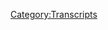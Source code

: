 {{Transcript
    | title         = [[726: September 15-16, 2022]]
    | caption       = [https://knowledgefight.libsyn.com/726-september-15-16-2022 Listen to this episode on Libsyn]
    | episodeNumber = [[726: September 15-16, 2022|726]]
    | length        = 01:18:58
}}

{{MessageBox
    | header     = Warning: Bot Generated Content
    | text       = This transcript was automatically generated by transcription software and likely contains many mistakes and misattributions. Please check the audio for definitive quotes, attribution, and context.
    | image      = N3yvass4myg91.webp
    | imagewidth = 50px
    | id         = warning
}}

{{TranscriptBlock
    | name      = Alex Jones
    | timestamp = 00:04
    | text      = Red Alert. Red alert. Red alert. Red. Alert. Red alert.
}}

{{TranscriptBlock
    | name      = Alex Jones
    | timestamp = 00:12
    | text      = Knowledge five. Damn and Jordan wedding. Knowledge five knowledgebase.com It's time to pray. They have great respect for knowledge like knowledge. I'm sick of them posing as if they're the good guys Hsiang me or the bad guy Chanology Dan and Jordan knowledge fight need money Andy and Sandy are stopping Andy and Pam handy in Kansas. Bray and the Kansas you're on the airplane huge fan. I love your world. Knowledge by knowledge fight.com
}}

{{TranscriptBlock
    | name      = Dan
    | timestamp = 00:59
    | text      = Hey, everybody, welcome back. No trade. I'm Dan. I'm trying to like sit around worship at the altar of saline and talk a little bit about Alex June. Oh, indeed.
}}

{{TranscriptBlock
    | name      = Jordan
    | timestamp = 01:07
    | text      = We are Dan Jordan,
}}

{{TranscriptBlock
    | name      = Dan
    | timestamp = 01:08
    | text      = Dan Jordanna question for you. So it's a great spot today. But my bright spot today, Jordan as I found a great show. They need something to be watching to while they play with the button. Sure. Buttons. Yeah. So I had survivor last time around. Sure. Which was great. Because I've made it all the way through. Yeah. And Hurrah.
}}

{{TranscriptBlock
    | name      = Jordan
    | timestamp = 01:28
    | text      = I very legally got you some New Zealand survivor, I believe. Yes. Yeah.
}}

{{TranscriptBlock
    | name      = Dan
    | timestamp = 01:32
    | text      = I have not tapped into that. Yeah, I actually forgot that. I had that. And I would also like to say
}}

{{TranscriptBlock
    | name      = Alex Jones
    | timestamp = 01:38
    | text      = thank you, Jordan goddamnit. Thanks for getting those.
}}

{{TranscriptBlock
    | name      = Dan
    | timestamp = 01:43
    | text      = So I was looking around on Paramount plus, and I saw that they had Unsolved Mysteries. Sure. So I've went back and I've watched a couple of those. I was texting you about how everything seems to happen at gas stations, all these crimes stations, stay away from gas station where they are back in the 90s Stay away from a fucking guy. Everybody needed gas. So it was like the town square, right? Yeah. So it's like okay, execution style murder. And then the next story is about we found a bag of mail. Yes. And I said, I'm out. Well never know where this mail is. This show is so totally inconsistent. I am not gonna watch any of this show.
}}

{{TranscriptBlock
    | name      = Jordan
    | timestamp = 02:20
    | text      = I was like, it was like a palate cleanser. You know, like, oh, this execution style murder. That's very, very terrifying. But this innocuous mail also, maybe there's ghosts. Oh, that's probably bad.
}}

{{TranscriptBlock
    | name      = Dan
    | timestamp = 02:30
    | text      = So I decided to skip away from that. And I found the show called contraption master. And it is great. It is a game show Who got that name through. It's a little clunky contraption Master? Yeah. Oh, boy. So it's, there's this guy who kind of looks like a friendly happy British Al Pacino. Okay, and he's hosting a show where two teams compete to create the first episode they have to like I think it's they have to get this tea kettle turned on from the tub. So it's all
}}

{{TranscriptBlock
    | name      = Jordan
    | timestamp = 03:08
    | text      = Rube Goldberg. Yeah. All Rube Goldberg machines. Okay. All right, room
}}

{{TranscriptBlock
    | name      = Dan
    | timestamp = 03:12
    | text      = Rube Goldberg machine. All right. They've three days one, one day in each room to make these elaborate contraption. I love it. Yeah. And the guy who judges it every episode he's like a world famous Contraption Maker.
}}

{{TranscriptBlock
    | name      = Jordan
    | timestamp = 03:30
    | text      = impeachable the great.
}}

{{TranscriptBlock
    | name      = Dan
    | timestamp = 03:32
    | text      = I think it's called a chain reaction machine is what they call it.
}}

{{TranscriptBlock
    | name      = Jordan
    | timestamp = 03:36
    | text      = You just can't call it a Rube Goldberg machine for the rest of your life but
}}

{{TranscriptBlock
    | name      = Dan
    | timestamp = 03:39
    | text      = what I respect about it is even he is like, I love these things because they're so cartoonish. You know at least there's a recognition of how ridiculous yeah but he they have a great respect for like explaining to the audience like physics little bit you know, there's there's the like, here's why this work right.
}}

{{TranscriptBlock
    | name      = Jordan
    | timestamp = 03:58
    | text      = Rare tropical force and all of those kind of fun thing. Yeah. So
}}

{{TranscriptBlock
    | name      = Dan
    | timestamp = 04:02
    | text      = there's a light educational aspect to it. But it's so fun. I really, really like it.
}}

{{TranscriptBlock
    | name      = Jordan
    | timestamp = 04:06
    | text      = I mean, here's here's what happened was the British Bake Off exploded and then Britain has slowly clawed through every possible thing that they could get a small group of people to do competitively. Yeah, like a they've gone through pottery. They've gone through gardening. They've gone through. I mean, it's it's absurd.
}}

{{TranscriptBlock
    | name      = Dan
    | timestamp = 04:28
    | text      = I don't watch most of them.
}}

{{TranscriptBlock
    | name      = Jordan
    | timestamp = 04:29
    | text      = I will. I don't
}}

{{TranscriptBlock
    | name      = Dan
    | timestamp = 04:31
    | text      = know how they do it. Yeah, contraption one's good. That's great. Recommended.
}}

{{TranscriptBlock
    | name      = Jordan
    | timestamp = 04:35
    | text      = I appreciate again, I don't know how they got that Dave through.
}}

{{TranscriptBlock
    | name      = Dan
    | timestamp = 04:38
    | text      = contraption Master is not what Yeah, I would have been another pasa. Yeah, at least one or two. So what's your advice?
}}

{{TranscriptBlock
    | name      = Jordan
    | timestamp = 04:45
    | text      = My bright spot is Muramasa just released a new album. Okay. It is fan tastic. And I think I think you will appreciate the name. Man. It's demon time.
}}

{{TranscriptBlock
    | name      = Dan
    | timestamp = 04:58
    | text      = It's demon time. It's demon time. Okay,
}}

{{TranscriptBlock
    | name      = Jordan
    | timestamp = 05:00
    | text      = it's not an even fee.
}}

{{TranscriptBlock
    | name      = Dan
    | timestamp = 05:03
    | text      = Is it by by time?
}}

{{TranscriptBlock
    | name      = Jordan
    | timestamp = 05:04
    | text      = I don't know. I think there's something as I want to tracks it's I think it might be honestly. Yeah, something like that. But yeah, it's fantastic. Really, really good.
}}

{{TranscriptBlock
    | name      = Dan
    | timestamp = 05:15
    | text      = Here's what's great about this. I have no idea who this is. Yeah, and if I were to guess what genre it is? Sure. Give me a hot or cold. Okay. I guess the genre Okay. Classical.
}}

{{TranscriptBlock
    | name      = Jordan
    | timestamp = 05:26
    | text      = No, but that's also that is possible,
}}

{{TranscriptBlock
    | name      = Dan
    | timestamp = 05:28
    | text      = but I'm saying hot or cold. Oh, cold cold. Yes. Why cold? quite cold. Hip Hop. Hot. Hot. hotter. Yes. Instrumental hip hop.
}}

{{TranscriptBlock
    | name      = Jordan
    | timestamp = 05:38
    | text      = Oh, boy. Here's the problem with that. Okay. Yes. And no, ah,
}}

{{TranscriptBlock
    | name      = Dan
    | timestamp = 05:46
    | text      = jazz. Hip Hop.
}}

{{TranscriptBlock
    | name      = Ron DeSantis
    | timestamp = 05:51
    | text      = Really? Yeah. Okay.
}}

{{TranscriptBlock
    | name      = Jordan
    | timestamp = 05:52
    | text      = Yeah, buddy James hop. I mean, he's a producer. So it's okay to electric. You know, it's whenever a producer does a hip hop album it's about how spectacular they can make all is
}}

{{TranscriptBlock
    | name      = Dan
    | timestamp = 06:02
    | text      = it is instrumental or is there there's
}}

{{TranscriptBlock
    | name      = Jordan
    | timestamp = 06:05
    | text      = there's he used to be all instrumental and now he's got vocalist coming out the wazoo. vocalist, he's getting big manga.
}}

{{TranscriptBlock
    | name      = Dan
    | timestamp = 06:12
    | text      = Yeah, I do enjoy some of that, that the genre is
}}

{{TranscriptBlock
    | name      = Jordan
    | timestamp = 06:18
    | text      = tracked. lovesick fuck went all over the place. It was an amazing track. Really, really good.
}}

{{TranscriptBlock
    | name      = Dan
    | timestamp = 06:24
    | text      = I look, I have no problem with that title. I'm not a square you it sounds like you're square. I just remember how funny I thought it was. When a con and Eminem came out with that song. I want to fuck you. It's just like, why? What is this? Right? You're adults, right?
}}

{{TranscriptBlock
    | name      = Jordan
    | timestamp = 06:46
    | text      = It's ridiculous. See, I appreciated that. What makes me laugh. You want this to be on the radio? What makes me laugh is not that that I appreciate
}}

{{TranscriptBlock
    | name      = Dan
    | timestamp = 06:56
    | text      = the one with Snoop. That might have been the one that Snoop Dogg
}}

{{TranscriptBlock
    | name      = Jordan
    | timestamp = 06:59
    | text      = that makes me laugh is Let's make love parentheses with Tim McGraw. It'll never it'll never had Faith Hill and Tim McGraw didn't do it called Let's Make Love. It's titled Let's make love parentheses with Tim McGraw. I don't know why. That's the worst thing I've ever heard. It's terrible. It's terrible. What are you doing?
}}

{{TranscriptBlock
    | name      = Dan
    | timestamp = 07:19
    | text      = So Jordan today? We have an episode to go over and it too is terrible. Yeah, I believe it. Yeah, we're gonna be talking about the end of last week Thursday and Friday the 15th and 16th of September and you know, trying to track the goings on of Alex on his show as the trial progresses. Not much, not much going on. Yeah,
}}

{{TranscriptBlock
    | name      = Jordan
    | timestamp = 07:40
    | text      = we've lived in reality during this time. What's he been living in? Not much. That's kind of
}}

{{TranscriptBlock
    | name      = Dan
    | timestamp = 07:45
    | text      = what I was expecting. It's dumb. It's but it's not dominant. Interesting way. It's kind of like, blustery but not in a font. Like it's I don't know, there's just, there's not a lot is what I'm saying. Yeah, and we're picking on those bones. Yeah. And Tuesday, I believe is when Alex has said that he's going to Connecticut. Right. So I foresee that probably this whole week. There's not Alex isn't gonna be at Studio. Yep. He said that Alex Stein is hosting for him on Tuesday. What that troll guy really? Yeah.
}}

{{TranscriptBlock
    | name      = Jordan
    | timestamp = 08:17
    | text      = Damn now. That names too close to a comic that we know. It's not Alex. No, it's not.
}}

{{TranscriptBlock
    | name      = Dan
    | timestamp = 08:27
    | text      = Alex stone. Well, there's definitely that guy. I think that's a comic who you
}}

{{TranscriptBlock
    | name      = Jordan
    | timestamp = 08:33
    | text      = know, I think is Yeah.
}}

{{TranscriptBlock
    | name      = Dan
    | timestamp = 08:35
    | text      = Weird. So I don't know. We'll go through this. We'll see what happens but first let's say hello to some walks. All right. So first, you free map T us is a Jefferson Scholar. Thank you so much. You're now a policy walk.
}}

{{TranscriptBlock
    | name      = Alex Jones
    | timestamp = 08:48
    | text      = I'm a policy wonk.
}}

{{TranscriptBlock
    | name      = Jordan
    | timestamp = 08:49
    | text      = Thank you very much think that
}}

{{TranscriptBlock
    | name      = Dan
    | timestamp = 08:51
    | text      = they sent that phonetically spelled out? Yeah. Or like you know how I'm supposed to say it right. But I accidentally read the dashes as like Oh, me slowing down so I think it's you free may tell you nevermind. Go back. Ham night. Thank you so much.
}}

{{TranscriptBlock
    | name      = Alex Jones
    | timestamp = 09:06
    | text      = I'm a policy wonk. Thank you.
}}

{{TranscriptBlock
    | name      = Jordan
    | timestamp = 09:08
    | text      = Thank you. Let's say for waters help night is much safer one
}}

{{TranscriptBlock
    | name      = Dan
    | timestamp = 09:12
    | text      = next Mac formerly known as trash. Panda coot doing business as your mom picking your dad. Thank you so much. You are now policy walk.
}}

{{TranscriptBlock
    | name      = Alex Jones
    | timestamp = 09:21
    | text      = I'm a policy wonk.
}}

{{TranscriptBlock
    | name      = Jordan
    | timestamp = 09:22
    | text      = That was my favorite song title from Eminem and Snoop Dogg. That was a good one. Yeah.
}}

{{TranscriptBlock
    | name      = Dan
    | timestamp = 09:25
    | text      = Next, Ed wraps it in electrical tape. Thank you so much. You are now policy walk.
}}

{{TranscriptBlock
    | name      = Alex Jones
    | timestamp = 09:29
    | text      = I'm a policy wonk.
}}

{{TranscriptBlock
    | name      = Jordan
    | timestamp = 09:30
    | text      = Thank you very much.
}}

{{TranscriptBlock
    | name      = Dan
    | timestamp = 09:32
    | text      = Next, congratulations to Molly for getting her doctorate. That happened last year. I apologize. You're not.
}}

{{TranscriptBlock
    | name      = Alex Jones
    | timestamp = 09:39
    | text      = I'm a policy wonk.
}}

{{TranscriptBlock
    | name      = Dan
    | timestamp = 09:40
    | text      = congratulate you. Next, my friend Julius Lench. Thank you so much, you and our policy walk.
}}

{{TranscriptBlock
    | name      = Alex Jones
    | timestamp = 09:45
    | text      = I'm a policy wonk.
}}

{{TranscriptBlock
    | name      = Jordan
    | timestamp = 09:46
    | text      = Thank you very much.
}}

{{TranscriptBlock
    | name      = Dan
    | timestamp = 09:47
    | text      = And we got to take a credit in the mixture. And I know that we're always behind on stuff always behind and so what I thought we would do flip the script now and be early. Okay. See, so we got an ad anniversary message early.
}}

{{TranscriptBlock
    | name      = Jordan
    | timestamp = 10:05
    | text      = I love it. I love it.
}}

{{TranscriptBlock
    | name      = Dan
    | timestamp = 10:07
    | text      = The alternative really is that we do it in six months. Yeah.
}}

{{TranscriptBlock
    | name      = Jordan
    | timestamp = 10:10
    | text      = I mean, we can't do once we know about it. It either happens or it doesn't. This is from Jessie.
}}

{{TranscriptBlock
    | name      = Dan
    | timestamp = 10:15
    | text      = For Keroh. Happy first anniversary. This is on October 18. So we're about a month ahead. Okay,
}}

{{TranscriptBlock
    | name      = Jordan
    | timestamp = 10:21
    | text      = good news.
}}

{{TranscriptBlock
    | name      = Dan
    | timestamp = 10:22
    | text      = I know my country is crazy. But at least we have Dan and Jordan to listen to looking forward to visiting Germany again as soon as we can. Thank you so much. You are now a technocrat.
}}

{{TranscriptBlock
    | name      = Alex Jones
    | timestamp = 10:32
    | text      = I'm a policy wonk. I have risen above my enemies. I might quit tomorrow. Actually. I'm just gonna take a little break now. A little breaky for me. And then we're going to come back. And I'm going to start the show over, but I'm the devil. I gotta be daring on air. Fuck you. Fuck you. I got plenty of words for you. But at the end of the day, Fuck you and your new world order. And fuck the horse she wrote in on and all your shit. Maybe today's grandma's broadcast? Maybe I'll just be gone a month, maybe five years. Maybe I'll walk out of here tomorrow. And you never see me again. That's really what I want to do. I never want to come back here again. I apologize to the crew and the listeners yesterday that I was legitimately having breakdowns on air. I'll be better tomorrow.
}}

{{TranscriptBlock
    | name      = Dan
    | timestamp = 11:27
    | text      = It's not really no no bail. So here Jordan is and our contracts dropped from today's show and I think this fits for just about any time Alex has a guest
}}

{{TranscriptBlock
    | name      = Alex Jones
    | timestamp = 11:35
    | text      = Okay, that was special guests coming up next Gower more on Yep.
}}

{{TranscriptBlock
    | name      = Dan
    | timestamp = 11:42
    | text      = That's that's always
}}

{{TranscriptBlock
    | name      = Jordan
    | timestamp = 11:47
    | text      = okay. All right. Okay,
}}

{{TranscriptBlock
    | name      = Dan
    | timestamp = 11:50
    | text      = so we start here on the 15th where Alex begins and it's a getting repetitive
}}

{{TranscriptBlock
    | name      = Alex Jones
    | timestamp = 11:56
    | text      = Oh, model is rarely set. Empire is on the Rhine. The great Risha in the world The world is now number one on Amazon number one book in the world topping all charge thanks for the people's homes for the truth
}}

{{TranscriptBlock
    | name      = Tucker Carlson
    | timestamp = 12:14
    | text      = The New York Times it's really a philosophical questions. Okay, you're directly in let's see, how drunk was the guy you saw passed out in the men's room at a Packers game?
}}

{{TranscriptBlock
    | name      = Dan
    | timestamp = 12:22
    | text      = Yep. So we got this we got this going on. I'm still playing the Tucker clip Yeah. Multiple times on on this on this day.
}}

{{TranscriptBlock
    | name      = Jordan
    | timestamp = 12:30
    | text      = Yeah, you know I'm starting to get offended on behalf of Packer fans. Wait, who's Tucker to talk shit to Packer fans. Hey, love these people at a at a Green Bay stadium. Come on, man lost it's cold out it is cold Tucker probably freeze to death. He doesn't have anything. He's got nothing on a Packer fan. Oh, so
}}

{{TranscriptBlock
    | name      = Dan
    | timestamp = 12:49
    | text      = I decided to check in here with the the books on Amazon. And when we last checked out, which was at number five on Amazon Jennette McCurdy number four killing it. Steve Doocy. Number two amazing cookbook. Yeah. Steve Doocy has arisen to number one with his cookbook.
}}

{{TranscriptBlock
    | name      = Jordan
    | timestamp = 13:07
    | text      = What is it gonna take for the world to make sense to me? Ah, okay, here's what I need. All right. I'm a huge fan of Steve Doocy. But not for his not for his political takes. Man. His wife has some great recipe political bakes. That's what we're here for.
}}

{{TranscriptBlock
    | name      = Dan
    | timestamp = 13:25
    | text      = Jennette McCurdy number five. Okay, dropped a little bit a little bit out for a few weeks. Yep. Sticking with it. Good for her. Alex is at number 12. Ooh, down out of the top 10 Little bit of a slide out of the top 10 I think the interest in that book is probably blown over. It's probably done what it's going to do. Yeah. Yep. Trying to look through this list, see if there's anything else interesting.
}}

{{TranscriptBlock
    | name      = Jordan
    | timestamp = 13:48
    | text      = I mean, I could see it becoming like a I could see it becoming like a posthumous thing. You know, like people didn't really appreciate James Joyce until after he was dead. And I think I haven't not read the book. I can only compare it to what I assume is its closest literary equivalent, which is Ulysses. So I'm imagining that the portrait
}}

{{TranscriptBlock
    | name      = Dan
    | timestamp = 14:11
    | text      = of an artist does. That's Alex's.
}}

{{TranscriptBlock
    | name      = Jordan
    | timestamp = 14:15
    | text      = That's a good one. Off dinners, that can be a good one nipping
}}

{{TranscriptBlock
    | name      = Dan
    | timestamp = 14:18
    | text      = on Alex's heels, The Very Hungry Caterpillar Daleks in terms of Amazon say, Oh, what are you gonna do? So congratulations on that. Maybe? Maybe it's a little a little past time to stop tooting your own horn on this one,
}}

{{TranscriptBlock
    | name      = Jordan
    | timestamp = 14:35
    | text      = maybe a little bit.
}}

{{TranscriptBlock
    | name      = Dan
    | timestamp = 14:36
    | text      = So Alex is a very exciting guest coming up later, the author of the 100
}}

{{TranscriptBlock
    | name      = Alex Jones
    | timestamp = 14:40
    | text      = day September 2022. Alex Jones, we have a huge guest who worked in Health and Human Services and was an adviser to President Trump, who warned him about Operation warp speed, and who witnessed Birx and Fauci and others bragging out there We're setting trump up for a fall. This is gonna be a huge in studio interview in two hours, or an hour and 15 minutes or so, at 1pm Central Standard Time
}}

{{TranscriptBlock
    | name      = Dan
    | timestamp = 15:13
    | text      = really hyping this thing up. Yeah. So this is Dr. Paul Alexander. Okay. He's been I think he's been on before or at least Alex has talked about him because we've covered him. He's the guy who was like a radio guest that was beloved by one of the people in Trump's administration's Kabuto. Michael Caputo. Yeah. And so he got brought in as an advisor to the HHS right. And he was the guy who's like, Give everyone COVID. Yeah, yeah. Need to get herd immunity now. Yep. And so we've already talked about I don't know is interviews just like I thought everyone should get sick. Yeah, yeah, that was a protect the really vulnerable people in society, and then just let everyone get it. Damn the torpedoes. Yeah. And it's not an interesting interview. It's not groundbreaking at
}}

{{TranscriptBlock
    | name      = Jordan
    | timestamp = 16:00
    | text      = all. Yeah, I mean, I would say, somebody, essentially arguing for a culling of human beings is probably not going to give a good interview.
}}

{{TranscriptBlock
    | name      = Dan
    | timestamp = 16:10
    | text      = Well, I can kind of understand where the thought comes from, you know, like I can kind of understand, I think it's misguided. Yeah. But like the the notion of having a discussion about like whether herd immunity is the right way to go at the beginning of an outbreak chair, I can understand that. One of the reasons that I think, especially now as we've gotten further on, I think one of the reasons why you wouldn't necessarily want to do that, particularly with like, a really novel, unknown thing is you don't know these. Yeah, for effect, that's the one you don't know what syndromes can be caused, or brought on by having, right, the virus. And there's, there's a lot of unknown, unknown show, as it were,
}}

{{TranscriptBlock
    | name      = Jordan
    | timestamp = 16:52
    | text      = I mean, I just I come from it from this place of saying, like, what is the point of living in the fucking future if your plan for dealing with a pandemic is still like, hey, let's all get together and have a party and get sick and then we will be over
}}

{{TranscriptBlock
    | name      = Dan
    | timestamp = 17:07
    | text      = be? Beatle song, not good health strategy.
}}

{{TranscriptBlock
    | name      = Jordan
    | timestamp = 17:11
    | text      = Computers in space, there's computers in space, and I still have to get sick bullshit. No refuse.
}}

{{TranscriptBlock
    | name      = Dan
    | timestamp = 17:18
    | text      = Well, I mean, you could just ask Alex to get the globalists health machine. See, that's what I'm saying. The cure is yours. Absolutely. So there's a big news going on. And that is that Ron DeSantis is a fuckhead. Yeah, he's
}}

{{TranscriptBlock
    | name      = Jordan
    | timestamp = 17:32
    | text      = a Nazi. Yeah, he
}}

{{TranscriptBlock
    | name      = Dan
    | timestamp = 17:33
    | text      = sent immigrants to Martha's Vineyard. Yep. Yep. Some have described this as human trafficking.
}}

{{TranscriptBlock
    | name      = Jordan
    | timestamp = 17:40
    | text      = I mean, it is I don't know how this Phoenicians I don't know how this isn't a crime that we're gonna rescue him for. You can't lie to people put them in a plane and then send them to a different state that's flying. And that's bad on like a legal level on some way.
}}

{{TranscriptBlock
    | name      = Dan
    | timestamp = 17:57
    | text      = Right. I think so. Yesterday, Alex loves it.
}}

{{TranscriptBlock
    | name      = Jordan
    | timestamp = 17:59
    | text      = No, of course,
}}

{{TranscriptBlock
    | name      = Alex Jones
    | timestamp = 18:00
    | text      = shuffling where the people are striking back with common sense. The governor of Texas is finally doing something good. The governor DeSantis of Florida to continue to do great stuff, are delivering illegal aliens to Kamala Harris his house. And also That's Texas doing that. And to Martha's Vineyard, and one of the most elite areas in the country where Barack Obama and all these other globalist had giant mansions.
}}

{{TranscriptBlock
    | name      = Dan
    | timestamp = 18:23
    | text      = Yeah. So I mean, like, you know, if you want to look at this as human trafficking, Alex thinks that's a good common sense political tool. It's cool. So Ron DeSantis, should be in prison for this stuff that he's pulled, which Alex is fully in favor of, because he has an opposition to immigration DeSantis charter two flights and sent immigrants to Martha's Vineyard specifically, because it's an area that's a symbol of rich liberal elites, you can see how that shorthand is very clear in the way that Alex describes the place. If that all wasn't bad enough, the immigrants were lied to. When they were about where they weren't going. Right. One of them told reporters quote, when we got on the plane, they told us they would give us jobs a place to live everything. Another said quote, I simply feel misled because they told a lie, and it has come to nothing. According to Domingo Garcia, the president of the League of United Latin American Citizens, the people who are who were being used as political props were even given fake documents that were meant to fool them into thinking that there was a more official backing to the idea that jobs and housing were waiting for them. Interestingly, According to NPR, these flights were paid for by DeSantis but originated in Texas which does seem to imply some level of fucked up coordination between him and Texas Governor Abbott or else I guess maybe is this an urge state kidnapping?
}}

{{TranscriptBlock
    | name      = Jordan
    | timestamp = 19:41
    | text      = Did Am I Am I understanding this story correctly? If so, so by by DeSantis is best a group of people chartered and and paid for a group of people were lied to were told that they were going to be given a better life. If They got on this plane Yeah. And then they landed and it was a and then yeah and then fucking like that's what happened like that's what and then and then we're all going to act like that's not a crime that if you were I did would be a crime crime
}}

{{TranscriptBlock
    | name      = Dan
    | timestamp = 20:16
    | text      = it'd be a wild thing
}}

{{TranscriptBlock
    | name      = Jordan
    | timestamp = 20:17
    | text      = it would be an illegal thing for me to
}}

{{TranscriptBlock
    | name      = Dan
    | timestamp = 20:18
    | text      = do NPR talked to some of the immigrants and here's their description. Quote the migrant said a woman they identified as Perla approached them outside the shelter and lured them into boarding the plane saying that they would be flown to Boston where they could get expedited workpapers She provided them with food. The migrant said Perla was trying to recruit more passengers just hours before their flight. In addition to all this horrific bullshit, they didn't inform the folks doing this transportation to these migrants didn't inform officials in Martha's Vineyard of the people's arrival specifically, so they could be caught off guard and chaos would be more likely because that's the goal here. Sure. This is an unacceptable and debased level of political theater where we need to stop as a country and recognize that things have just gotten too far. And the things that we're accepting are really far past what's decent. The fact that the organizers of this stunt which involves fraud, potential human trafficking, and possibly some other crimes have the fact that they haven't been arrested already is a fucking bummer. Yeah, that's insane. The game that's being played here is really simple. Ron DeSantis wanted to send immigrants to liberal areas because he hates immigrants. And he thinks that liberals are all talk when it comes to supporting immigration. Unfortunately, if he were to inform officials in these liberal areas that immigrants were coming, they would be able to prepare and accommodate them, which wouldn't really cause any problems and there isn't propaganda value in that. However, if you don't tell officials, and you defraud the migrants with promises of housing and work, then you create a situation where the officials in the liberal area you're targeting are going to be outraged. They're not, they're gonna be super offended that you would do this to people and likely speak out against you for it, then you ignore their criticism about how what you did was fraud, and possibly human trafficking, and pretend they're just mad at you because you send immigrants to their pressure, their precious liberal enclave, you then sell that message to your audience to reinforce your narrative than in reality, no one wants immigrants around and liberals are just lying about it. Fuck this shit. Fuck these people. And fuck Alex and his inability to even be consistent on the one big thing he's supposed to be caring about so much. The king of human trafficking, corruption sniffing it out, man. He doesn't care about any of his principles. He claims me and so much they're all negotiable when there's a chance to quote own the libs. Yeah. Or to advance extreme right wing politics. Yeah,
}}

{{TranscriptBlock
    | name      = Jordan
    | timestamp = 22:34
    | text      = yeah, it is. It is nice to be reminded that laws are pretend, though. And that all you really need to do is amass enough power and a small enough area that you can control that you can get away with doing whatever it is you want. It's I mean, laws don't mean anything. I mean, they're not arrested. Yeah, I mean, I appreciate that. We're all up in arms about the Supreme Court's rulings. But if Ron DeSantis can do that, then all you really need to do to get an abortion is get a bunch of people around you with guns and then go get an abortion and then shoot somebody if they tried to stop DeSantis is gonna win fucking insane reelection and Jesus Christ.
}}

{{TranscriptBlock
    | name      = Dan
    | timestamp = 23:09
    | text      = He's something he's gonna go to prison and he's gonna win. I know, election. I know. Any beer contestant is like, 2024. Presidential I
}}

{{TranscriptBlock
    | name      = Jordan
    | timestamp = 23:17
    | text      = refuse to believe laws matter. It's over.
}}

{{TranscriptBlock
    | name      = Dan
    | timestamp = 23:21
    | text      = I tried to imagine myself in a younger time, like, I don't know. 1015 years ago, experiencing some of this stuff. Yeah, it's like, now this is I have I have a tough time. I have a tough time putting these events into other periods of time. Yeah, I mean, I Yeah, it's a mess. Yeah. Yo, Russia is losing in Ukraine now. Yeah. And Alex is known this was gonna happen. Okay. And, and there's a new story as to what's been going on. All right.
}}

{{TranscriptBlock
    | name      = Alex Jones
    | timestamp = 23:56
    | text      = We also have huge news dealing with Russia. And I mean, this news is so dangerous and so out of control. I don't even know where to begin. They tried to kill Putin. Turns out a month ago, Ukraine's bragging, Russia confirms that Putin did survive an assassination attempt. They killed a bunch of Russian generals, Alexander Dugan, his daughter, a bunch of other journalists, and they've killed a bunch of other Russian leaders. So the globalist are in Russia assassinating people, and carbonium shooting them, strangling them poisoning them. I mean, we are at war with Russia. I'm sorry, whether border with high tech weapons. And yes, the Russians have put up a big fight. But yeah, they're losing. And so what the Russians do when they lose when they start losing? Well, Russians get very coalescent hardline and they go crazy.
}}

{{TranscriptBlock
    | name      = Dan
    | timestamp = 24:51
    | text      = Now see, this sounds like a guy who's questioning things. Wow. This seems like a guy who's just got questions, not a guy who's Say I'm just making every event so that's why I'm making definitive statements
}}

{{TranscriptBlock
    | name      = Jordan
    | timestamp = 25:05
    | text      = made up of nine assassination attempt odd Putin
}}

{{TranscriptBlock
    | name      = Dan
    | timestamp = 25:09
    | text      = rumors that were going around logs. Yeah, that's not confirmed. Yeah, stuff but Alex is taking it is very serious and very real. And I bet it probably had to do with like, slow acting sedatives that they were putting in Putin's Diet Coke, right
}}

{{TranscriptBlock
    | name      = Jordan
    | timestamp = 25:22
    | text      = right polonium, any number of different possible. Bad it is it is. Oh, we should feel bad. We should feel bad for for Russia because they're under attack by the globalists. That's why we feel bad. Well, yeah.
}}

{{TranscriptBlock
    | name      = Dan
    | timestamp = 25:39
    | text      = I mean, this is this is just the way that Alex has decided for today. Right. Do you argue? It's Russia as the non aggressor victim? As a as a country? Yes, yes. Fun. Yeah, that's great. So we get the COVID narrative of the day, we need a sound effect for that. We're gonna have to Yeah, we're never gonna do that. But COVID story of the day,
}}

{{TranscriptBlock
    | name      = Alex Jones
    | timestamp = 26:02
    | text      = even the British Medical Journal came out yesterday. We have the article right here, I'll show you in a moment and said, Okay, we think it came out of the lab. Well, it's known they scan the virus. It's artificial Chicon mirik. It's a match.
}}

{{TranscriptBlock
    | name      = Dan
    | timestamp = 26:15
    | text      = Do you believe this?
}}

{{TranscriptBlock
    | name      = Jordan
    | timestamp = 26:17
    | text      = That the British Medical Journal has suddenly taken a huge about face way long after it would make any sense and said that the COVID 19 came from a lab specifically probably one in China. Yep. No, I don't believe that.
}}

{{TranscriptBlock
    | name      = Dan
    | timestamp = 26:31
    | text      = Good instincts. Thank you. This isn't even about the British Medical Journal. Okay, Alex as fuck that up, about an article published in The Lancet. Oh, okay. Okay, they put together a commission to identify lessons for the future that we can learn from COVID. And they didn't find that it came from a lab. From their key finding section, quote, The proximal origins of SARS Cove to remain unknown. There are two leading hypotheses that the virus emerged as a zoonotic spillover from wildlife or a farm animal possibly through a wet market in a location that is still undetermined, or that the virus emerged from a research related incident during the field collection of viruses or through a laboratory associated escape. Commissioners held diverse views about the relative probabilities of the two explanations, and both possibilities require further scientific investigation check. So that's what Alex's report oh man a little bit off.
}}

{{TranscriptBlock
    | name      = Jordan
    | timestamp = 27:22
    | text      = It is people who like to say definitive things do not like to read what scientists actually say no, but
}}

{{TranscriptBlock
    | name      = Dan
    | timestamp = 27:29
    | text      = this still just sounds like Alex's questioning thing.
}}

{{TranscriptBlock
    | name      = Jordan
    | timestamp = 27:31
    | text      = Yeah, no, he's questioning. Yeah,
}}

{{TranscriptBlock
    | name      = Dan
    | timestamp = 27:33
    | text      = he's entirely wrong about the commission's findings, and he has the source wrong because he doesn't know what he's talking about at all. And he's just making shit up as it goes along. Yeah, he sucks.
}}

{{TranscriptBlock
    | name      = Jordan
    | timestamp = 27:42
    | text      = That one's that one's bad. That one's pretty egregious though to be like, see, we already knew it was made up whenever it it's not from the medical journal. And it doesn't even man. Yeah, brutal.
}}

{{TranscriptBlock
    | name      = Dan
    | timestamp = 27:55
    | text      = So Alex as a guest, that's not this doctor who wants to get everyone sick chair. It is a guy who let me see if I can give you a clue that won't give it away. He sells pillows. Shit. Damn, that was too much of a clue. too good
}}

{{TranscriptBlock
    | name      = Jordan
    | timestamp = 28:11
    | text      = of a clue. You know? I don't remember. I don't know who invented the cert. They didn't NASA they invented the memory foam.
}}

{{TranscriptBlock
    | name      = Dan
    | timestamp = 28:18
    | text      = He didn't he didn't invent any pill. Oh just sells them. Alright, fine.
}}

{{TranscriptBlock
    | name      = Jordan
    | timestamp = 28:21
    | text      = I think I know who it is. He
}}

{{TranscriptBlock
    | name      = Dan
    | timestamp = 28:23
    | text      = has a mustache. Oh shit. Michael indels on.
}}

{{TranscriptBlock
    | name      = Alex Jones
    | timestamp = 28:27
    | text      = All right, two days ago. He's on a hunting trip early in the morning stops in to get breakfast at a Hardee's and a bunch of FBI vehicles surrounding him. He's told that story. I'll recap. He's got breaking news now on what's happening. He's being investigated for investigating election fraud. That's all these news that we're finding stolen voting machines. The FBI wanted to come look at it. I guess he was human smuggling across the border. Shipping and fentanyl are doing a drag queen storytime. It'd be okay. But because Michael Sandel is trying to have integrity and investigate election fraud. He is persona non grata.
}}

{{TranscriptBlock
    | name      = Dan
    | timestamp = 28:59
    | text      = No, I think that that stuff that was stolen from voting machines is being investigated. Yeah, some of Michael Dell's associates are very likely going to go to prison.
}}

{{TranscriptBlock
    | name      = Jordan
    | timestamp = 29:08
    | text      = Well see, that is where we get into an issue. So
}}

{{TranscriptBlock
    | name      = Dan
    | timestamp = 29:11
    | text      = this investigation is happening. It's just not happening the way Alex wants it to.
}}

{{TranscriptBlock
    | name      = Jordan
    | timestamp = 29:14
    | text      = Right. Right. Because
}}

{{TranscriptBlock
    | name      = Dan
    | timestamp = 29:15
    | text      = they're talking about fake things.
}}

{{TranscriptBlock
    | name      = Jordan
    | timestamp = 29:17
    | text      = Right. Well, I mean, what's fun about that is that is in a backdoor way will force them to investigate the voting machines. You know what I'm saying? Like, fine, we'll finally look into your bullshit so we can prove you're a crime committed. Yeah.
}}

{{TranscriptBlock
    | name      = Dan
    | timestamp = 29:33
    | text      = Well, I mean, you know, there is an argument to be made that technology is gotten too out of hand and you know, that takes away the ability for people to vote should have real assurance in their vote and which is why I think we need to go back to the broken pieces of pottery, I think a brilliant pasta. We use to to vote. No other system is acceptable.
}}

{{TranscriptBlock
    | name      = Jordan
    | timestamp = 29:55
    | text      = I would go with throwing a dog food Okay. At the prettiest person that we can find
}}

{{TranscriptBlock
    | name      = Dan
    | timestamp = 30:03
    | text      = how was that a vote?
}}

{{TranscriptBlock
    | name      = Jordan
    | timestamp = 30:08
    | text      = What was years ago? Yeah. Oh, okay.
}}

{{TranscriptBlock
    | name      = Dan
    | timestamp = 30:14
    | text      = Mike, God, I don't even know how to fucking say this 700 episodes ago
}}

{{TranscriptBlock
    | name      = Jordan
    | timestamp = 30:23
    | text      = Oh boy.
}}

{{TranscriptBlock
    | name      = Dan
    | timestamp = 30:24
    | text      = 700 episodes, we ran into a fella. Yes. And Mike has been defrauded by him.
}}

{{TranscriptBlock
    | name      = Alex Jones
    | timestamp = 30:31
    | text      = Then he went into another question. He goes, When did you first meet Gina Peters. And I go on at the cyber symposium, you guys already know that.
}}

{{TranscriptBlock
    | name      = Dan
    | timestamp = 30:40
    | text      = He's talking about the FBI asking him questions. Yeah.
}}

{{TranscriptBlock
    | name      = Alex Jones
    | timestamp = 30:43
    | text      = I said, I flew in from all over our country, cyber experts, and people are people from around the country, politicians stuff. And then I said, I said, Oh, you must be talking about the Dennis Montgomery terabytes that I own now, which is sitting by the way, everybody in Nevada that the government has a gag order on as soon as that Judge lifts and all this stuff goes away. 32 terabytes of the whole election of November 3 to November 6. That's what I think they're afraid of.
}}

{{TranscriptBlock
    | name      = Dan
    | timestamp = 31:13
    | text      = They're not they are afraid of anything that has anything to do with Dennis Montgomery. Holy shit that brings it sucking Guy Yeah, that's
}}

{{TranscriptBlock
    | name      = Jordan
    | timestamp = 31:22
    | text      = that's a real full circle moment.
}}

{{TranscriptBlock
    | name      = Dan
    | timestamp = 31:25
    | text      = good at this. Yeah, he is so good at scamming these these money marks on the right. It's outrageous.
}}

{{TranscriptBlock
    | name      = Jordan
    | timestamp = 31:33
    | text      = He's got it. He's got an Mo Yeah. And it's not like it's hard to how do you not just talk to somebody else who has been scammed by Dennis Montgomery and be like, Oh, okay, nevermind.
}}

{{TranscriptBlock
    | name      = Dan
    | timestamp = 31:44
    | text      = Is Joe Arpaio? Not in Mark. Again, Mike Lynn Dells Rolodex,
}}

{{TranscriptBlock
    | name      = Jordan
    | timestamp = 31:48
    | text      = they all know each other. He's scamming them one by one and their friends.
}}

{{TranscriptBlock
    | name      = Dan
    | timestamp = 31:52
    | text      = Yeah. Couldn't Alex warn him? Alex has had run ins.
}}

{{TranscriptBlock
    | name      = Jordan
    | timestamp = 31:57
    | text      = You know, maybe they're just too embarrassed to admit that they got scammed. So they're like, oh, man, oops, you're in there with Dennis Montgomery.
}}

{{TranscriptBlock
    | name      = Dan
    | timestamp = 32:03
    | text      = I think a lot of them probably are, I think shocking about it is Mike's willingness to say this came from Dennis Montgomery. He doesn't know he doesn't know he doesn't know that that name is something that like, all right, or it's something that gives you a like, Oh, your arguments don't. Yep, this is bad. There's nothing here. You have invalidated your old point by bringing a noted career con man. Who did I mean defraud the government? Certainly, yeah, man successfully defrauded the government. He's good at defrauding
}}

{{TranscriptBlock
    | name      = Jordan
    | timestamp = 32:36
    | text      = people of stuff. Yeah, he just knows who to pick to fraud,
}}

{{TranscriptBlock
    | name      = Dan
    | timestamp = 32:40
    | text      = I think but look in the past. No, yes. Yeah. In the present. I don't think it takes much skill to notice that Mike Lyndale is gullible has a lot of money. He's
}}

{{TranscriptBlock
    | name      = Jordan
    | timestamp = 32:49
    | text      = right. There he is. He's right there. Yeah. That is that for a con man to walk by Mike Lindahl without trying to steal something must require superhuman. Yeah.
}}

{{TranscriptBlock
    | name      = Dan
    | timestamp = 33:01
    | text      = Gotta give up your con card.
}}

{{TranscriptBlock
    | name      = Jordan
    | timestamp = 33:03
    | text      = Yeah. Got to try and caught him out of something.
}}

{{TranscriptBlock
    | name      = Dan
    | timestamp = 33:06
    | text      = Yeah, got his watch. You didn't scam. Like Landbell get out a gun in your head. You're not at this meeting. Anyway.
}}

{{TranscriptBlock
    | name      = Jordan
    | timestamp = 33:16
    | text      = We got to stop meeting at the American Legion.
}}

{{TranscriptBlock
    | name      = Dan
    | timestamp = 33:18
    | text      = So I just I can't have any conclusion other than like, Dennis Montgomery got Mike bad. He taught him hard. Yeah. But
}}

{{TranscriptBlock
    | name      = Alex Jones
    | timestamp = 33:26
    | text      = finally, Mike, I can't think of anybody who's more Americana than you and you're a great American and we love you. And they're persecuting all of us together. These massive dragnets. They're panicking. They're trying to get ready to steal the next election. If any four days. I think you're dead on they are they are scared of the proof of what you've discovered. Can you speak to that? Yep. Yeah, well, they were they're very worried everybody. And I want everybody to know, you know, I've had Dennis Montgomery's terabytes, for the last year and a half. And there's a reason at the cyber symposium that we were advised not to put out the China thing and all the terabytes. Yeah, third day, a year ago at the cyber symposium was so everybody at the moment of truth Summit. Right on stage, we had the attorney up there, and he told us why we could not drop them.
}}

{{TranscriptBlock
    | name      = Dan
    | timestamp = 34:14
    | text      = So I just want to stop it really quick. Because I think there's something so fucking funny about this being the moment of truth Summit. At the last minute, we're like, oh, we're not gonna put this out. Yeah, it was the
}}

{{TranscriptBlock
    | name      = Jordan
    | timestamp = 34:24
    | text      = moment of truth it was literally it could not be more named so ironic thing is I mean, yeah.
}}

{{TranscriptBlock
    | name      = Alex Jones
    | timestamp = 34:33
    | text      = Yeah, time to the public. There is a government gag order on this information. I don't believe that that will stop me from putting it out there. Because now I own all this stuff. And I bought the the different stuff that patents that Dennis Montgomery has, and one of the smartest men I've ever known by the way
}}

{{TranscriptBlock
    | name      = Dan
    | timestamp = 34:53
    | text      = Oh, just so sad. So sad. There's no gag order. They're never they're all It is a gag order with Dennis. stuff, but there isn't because it's made up.
}}

{{TranscriptBlock
    | name      = Jordan
    | timestamp = 35:04
    | text      = It's made up pretend on, I believe,
}}

{{TranscriptBlock
    | name      = Dan
    | timestamp = 35:08
    | text      = Mike Lindell probably quite a bit of money for some battens that aren't real and some information that is amazing. Not good or not related or made up, you know, wow, if he
}}

{{TranscriptBlock
    | name      = Jordan
    | timestamp = 35:21
    | text      = weren't such a piece of shit and the information wasn't used so negatively. I mean, I wish I had defrauded this many right wing pro propagandist. That's an accomplishment. That's an achievement that I do respect. I think more people should screw these guys out of their money because they're dumb.
}}

{{TranscriptBlock
    | name      = Dan
    | timestamp = 35:40
    | text      = It is just something that is so weird to that he is this thing that keeps coming up. You know? That you would not expect that this con man I just run through so many.
}}

{{TranscriptBlock
    | name      = Jordan
    | timestamp = 35:53
    | text      = Still. I haven't we haven't even talked about him in
}}

{{TranscriptBlock
    | name      = Dan
    | timestamp = 35:57
    | text      = forever. It's been a while. At least this one is from Friday.
}}

{{TranscriptBlock
    | name      = Jordan
    | timestamp = 36:01
    | text      = Yeah. Oh, crazy. Yep. Oh, man.
}}

{{TranscriptBlock
    | name      = Dan
    | timestamp = 36:04
    | text      = I felt like somebody was saying that he was dead. Recently. Is
}}

{{TranscriptBlock
    | name      = Jordan
    | timestamp = 36:08
    | text      = he not dead? I don't know. I kind of thought he was dead. The first time we talked about him. Dead his Montgomery
}}

{{TranscriptBlock
    | name      = Dan
    | timestamp = 36:15
    | text      = investigation. 700 700 and some odd episodes ago. Yeah. No, he's I think he's still kicking. Yeah, he's 69 years young.
}}

{{TranscriptBlock
    | name      = Jordan
    | timestamp = 36:25
    | text      = Oh, nice.
}}

{{TranscriptBlock
    | name      = Dan
    | timestamp = 36:30
    | text      = So he got Mike Lindell. Yep, got him hard.
}}

{{TranscriptBlock
    | name      = Jordan
    | timestamp = 36:32
    | text      = Who do you think he's gonna get next? We need to have a pool. We need to have like a ton teen version?
}}

{{TranscriptBlock
    | name      = Dan
    | timestamp = 36:38
    | text      = I think it'll be someone we're not aware of. Yeah, right. So I will rise to prominence.
}}

{{TranscriptBlock
    | name      = Jordan
    | timestamp = 36:42
    | text      = I don't know. I don't know. Once I hear Tucker say those two magic talker. Dennis Montgomery. It'll be tomorrow. It'll be the day. Yep.
}}

{{TranscriptBlock
    | name      = Alex Jones
    | timestamp = 36:50
    | text      = Or you can go to Dennis montgomery.com. And see that, oh, Dennis is real. He worked for the government. He made this thing called Hammer scorecard for the government. They tried to steal elections amongst other things, or that that's what our GM was going to do spy on other elections around the world. But our government turned us turn it on the United States, turn this on our own people. And now it's sitting. The government doesn't want you to see this everybody. And that government is sitting down there. If that Judge releases this to the public, if they release this to the public, it's over everybody. I have some like termites. They're definitely scared of you. They're trying to shut you down. They're trying to shut me down. So the listeners the viewers, Mike Mandel, Alex Jones are all in a symbiotic defense pack here. You need money to keep your employees hired and fighting and the great job you're doing. We need funds. Even a big sponsor, people can go to any of your big sites at checkout get up to 60% discount on hundreds of amazing items. And not just your items. But all these other made American companies tell people have not heard about my pillow.com promo code Alex at checkout for giant savings. So you can also sponsor us we really appreciate it. But your new website as well.
}}

{{TranscriptBlock
    | name      = Dan
    | timestamp = 38:00
    | text      = It really feels like these two dudes are playing different games. Yeah. Like Lindale doesn't realize the Montgomery's a long term con man who's been part of at least a few of Alex's busted narratives in the past and Alex knows not to take that shit seriously. Because of that, or just because he's out of his mind. Lyndale seems like he actually believes that if this information gets out, yeah, it's gonna have a huge political effect. Conversely, Alex's wants Mike's money and he knows that the only way to get it is to allow him to say whatever he wants on air, he hasn't taken his Montgomery shit seriously, or else he would be insisting that this is the biggest story in the world and he'd be covering it wall to wall Yeah, instead of being this blase nonsense that you hand wave away to get your promo code totally promotion. Like Michael Sandel is that guy that you just gotta like? I don't he has too much hubris or something because like anybody who was a right wing propaganda is worth a damn yeah, we're just be like, shut up. Yep. Shut up. Yep. Don't say anything. Just give me money. Let me put your message out. You're doing this poorly, you know, like, but he can't you and if you want his money, you have to let him talk. And when he talks, he reveals that he's working on information from Dennis Montgomery. And the whole thing's busted. Yeah, he needs an intermediary for like is his message but he's not going to fund an intermediary. Right? Right. That's gonna be a deal breaker.
}}

{{TranscriptBlock
    | name      = Jordan
    | timestamp = 39:25
    | text      = He wants apeshit crazy out there. And he is going to pay out the wazoo to get a bit crazy now
}}

{{TranscriptBlock
    | name      = Dan
    | timestamp = 39:31
    | text      = at the same time, and that's what you are. I don't think that he recognizes
}}

{{TranscriptBlock
    | name      = Jordan
    | timestamp = 39:36
    | text      = he does not he does not. I mean, I hate it whenever I hear him talk because if he was yelling about like, the fucking betting lines for football on Sundays on ESPN or something, I think that could work. His voice is right for like, like I believe it's over three. You know, like I would give him on the field gold Like, that works for me, but this is sad. This is a terrifying man. And Alex knows he's getting scammed. He's letting his montgomery.com
}}

{{TranscriptBlock
    | name      = Dan
    | timestamp = 40:09
    | text      = That's why Alex is like I bought her book and get some pillow money. Yeah, no shit. Yeah, all right, well, hey, floodgates are open. You're taking your given Montgomery money gonna give me some to damn it. Yeah,
}}

{{TranscriptBlock
    | name      = Jordan
    | timestamp = 40:22
    | text      = I'm gonna have to go ahead and say that, ethically speaking, Alex is piggybacking on Dennis Montgomery is defrauding of Mike limb Dell, right? Oh, no, I
}}

{{TranscriptBlock
    | name      = Dan
    | timestamp = 40:30
    | text      = don't know when the Montgomery information started to be part of Windows thing. So Alex might have been calling him before.
}}

{{TranscriptBlock
    | name      = Jordan
    | timestamp = 40:37
    | text      = Hmm. Who knows? Who knows when the first con began?
}}

{{TranscriptBlock
    | name      = Dan
    | timestamp = 40:41
    | text      = Yeah. We were so young. Yes. So Alex gets back to talking about the immigrants coming to Martha's Vineyard, and he's a liar.
}}

{{TranscriptBlock
    | name      = Alex Jones
    | timestamp = 40:50
    | text      = They're not bunch of little kids that have been kidnapped by the Democrats all over the country. They're, they're shipping men, men, to all these different places that smart Santas and of habit to not be involved with trafficking of children. But if you're gonna come here illegally, DHS is gonna let him go. We're gonna put them on buses and say, Hey, you're not going to Southside Chicago or South Dallas. And I mean, talking super dangerous places like South Dallas and South Chicago, you aren't going to the Bronx, you're not going to Harlem, you're not going to DC. You are going to Martha's Vineyard, or you're going to Kamala Harris's house.
}}

{{TranscriptBlock
    | name      = Dan
    | timestamp = 41:27
    | text      = So based on Alex's language, it seems like he's totally fine with human trafficking as long as it's adult men. Cool, man, good to know.
}}

{{TranscriptBlock
    | name      = Jordan
    | timestamp = 41:36
    | text      = And it's not. Yeah,
}}

{{TranscriptBlock
    | name      = Dan
    | timestamp = 41:37
    | text      = there were children sent to Martha's Vineyard. According to reporting available at the time, Alex is on air, the group included, quote, seven families with four children ranging from three to eight years old, Alex is lying to his audience, because he knows that the reality of what the scientists did looks really, really bad. And supporting it would be in direct contradiction with his imaginary principles. So in order to, you know, you don't have to choose between being a coward or having to denounce DeSantis. Instead, you just create a false reality to respond to. He's really lucky that none of his listeners really even care about what's true or not. Oh, shit, that's also the migrants were told they were going to Boston, on every level, this was a fraud being perpetuated at the expense of vulnerable people in order to score political points. And I mean, the also endangered them. Yeah, like, it's, that's outrageous. Yeah,
}}

{{TranscriptBlock
    | name      = Jordan
    | timestamp = 42:27
    | text      = yeah, I just, and to be to say, after we're just like, well, at least they weren't trafficking children, you know, like the Democrats do. And it's like, no, they were. And then he said, which they were smart not to do. And you're like, well, they wouldn't be if they hadn't, but they did. First off,
}}

{{TranscriptBlock
    | name      = Dan
    | timestamp = 42:45
    | text      = right. That's why I'm saying that how Alex is phrasing it when he is accepting that this is traffic. Yeah. If they sent children, it would be human trafficking children.
}}

{{TranscriptBlock
    | name      = Jordan
    | timestamp = 42:55
    | text      = And they did they did. So they are human traffickers, according to AL Yes. But instead of that, he's just going to say that the Democrats are human traffickers, and they are smart for and that Will
}}

{{TranscriptBlock
    | name      = Dan
    | timestamp = 43:05
    | text      = you deny that the thing happened and then people who did it didn't do it? Yeah,
}}

{{TranscriptBlock
    | name      = Jordan
    | timestamp = 43:10
    | text      = yeah. No. Yeah. Great. Yeah. Is that really is that really is gonna drive me insane. It really is gonna drive me insane. Well, let
}}

{{TranscriptBlock
    | name      = Dan
    | timestamp = 43:17
    | text      = me sue the brain. With Alex talking about cars.
}}

{{TranscriptBlock
    | name      = Alex Jones
    | timestamp = 43:21
    | text      = Yeah, 400 horsepower. Mustangs. Pretty good. I like that agreement. I was college. Try 1000. Dodge Hemi horsepower. With twin. Supercharged supercharges. Zero to 60 in about a second. Even beaten with them Tesla's dangerous 200 miles an hour? About eight seconds. That's black sunshine. You're going to see a leftist press down the accelerator. What should now that total eight 1am
}}

{{TranscriptBlock
    | name      = Jordan
    | timestamp = 44:02
    | text      = Is that political
}}

{{TranscriptBlock
    | name      = Alex Jones
    | timestamp = 44:03
    | text      = power, not that other word on it. They just don't get it. You're in the arena. And we are alive. Being alive means no, you're gonna die.
}}

{{TranscriptBlock
    | name      = Dan
    | timestamp = 44:18
    | text      = Being alive means wasting a full minute talking about nothing
}}

{{TranscriptBlock
    | name      = Jordan
    | timestamp = 44:21
    | text      = like you. Like you know, Lewis Hamilton is the greatest Grand Prix driver in the history
}}

{{TranscriptBlock
    | name      = Dan
    | timestamp = 44:26
    | text      = of the sport, right? It's nothing to me. liberals don't drive,
}}

{{TranscriptBlock
    | name      = Jordan
    | timestamp = 44:29
    | text      = Lewis Hamilton the best ever at driving the fastest.
}}

{{TranscriptBlock
    | name      = Dan
    | timestamp = 44:35
    | text      = They don't understand what it means to live the best at the fastest. Right. And I think that I mean, there's there's something that's being expressed by Alex here. And that is it seems to be that leftists don't drive fast cars because they don't want to experience the danger of driving fast. And the danger of driving fast is knowing that you could die right which is the only way to read li be alive, right?
}}

{{TranscriptBlock
    | name      = Jordan
    | timestamp = 45:01
    | text      = This is silly. That is insane. Yeah,
}}

{{TranscriptBlock
    | name      = Dan
    | timestamp = 45:05
    | text      = I think Alex just wanted to talk about cars a little bit, but many weaved it into politics. So it didn't seem like he was just bragging about his car. You can't just
}}

{{TranscriptBlock
    | name      = Jordan
    | timestamp = 45:12
    | text      = like, man, they just say they want to try and own just that. Anything that comes into their sphere,
}}

{{TranscriptBlock
    | name      = Dan
    | timestamp = 45:19
    | text      = right? Especially for Alex. It's anything that feels like vaguely masculine.
}}

{{TranscriptBlock
    | name      = Jordan
    | timestamp = 45:23
    | text      = Yeah, yeah. Which is like man driving fast is not masculine or feminine. It's a playing with a toy. Everybody likes playing with toys. It's playing with toys.
}}

{{TranscriptBlock
    | name      = Dan
    | timestamp = 45:33
    | text      = I don't particularly like driving much.
}}

{{TranscriptBlock
    | name      = Jordan
    | timestamp = 45:35
    | text      = No, but you like playing with your toys? You like you've got toys? Yeah, you got games? Yeah, you could drive fast in
}}

{{TranscriptBlock
    | name      = Dan
    | timestamp = 45:42
    | text      = a video game I could have. I don't like driving video games either. You're not really a driver. No, not really. You don't have a license? No, that's true. I haven't since I lived in Chicago. I was just such a bad driver. Yeah, I got bored really easily. Like, I don't think I have ADD, but like, when I was driving, it was so boring. Right? Right. Every now and again. I would hit the curb just because I'm like, and not like it's not like highway hypnosis or anything. You're just like, What is the point? I may I may end up having to get a license again. At some point.
}}

{{TranscriptBlock
    | name      = Jordan
    | timestamp = 46:16
    | text      = It'll be interesting. You do want to live in the middle of nowhere and without a without a car. That'd be tough. That'd be tougher.
}}

{{TranscriptBlock
    | name      = Dan
    | timestamp = 46:22
    | text      = Not if I got a drone. No, I was thinking more along the lines of You know in Assassin's Creed Valhalla, that giant cat that you write around who that's true. I get one of those. You could get
}}

{{TranscriptBlock
    | name      = Jordan
    | timestamp = 46:34
    | text      = one of those. That's true.
}}

{{TranscriptBlock
    | name      = Dan
    | timestamp = 46:35
    | text      = I don't think that needs a life.
}}

{{TranscriptBlock
    | name      = Jordan
    | timestamp = 46:36
    | text      = I have not. I have not accounted for writable felines in this in this scenario.
}}

{{TranscriptBlock
    | name      = Dan
    | timestamp = 46:41
    | text      = So Viewer discretion advised to this next clip, not because it's terrible or anything. It's just Alex is talking a little bit about sex. Oh, great. And this is a family show. Gross.
}}

{{TranscriptBlock
    | name      = Alex Jones
    | timestamp = 46:51
    | text      = You know, I'm not into bondage. I'm going into pain. And a few times, thanks for telling us high school and college and I will get this incredible date. incredible woman. And they would want me to slap him around. And I'd say no. And they say you're a wimp. Screw you get out of here, that at least twice. I'm like, I'm sorry. I don't want to slap you around. I don't want to punch you in the face. I don't want to beat you with a bullet. But that's a masochist. Or a sadomasochists I guess wants to cause pain. The point is I'm on into pain, baby.
}}

{{TranscriptBlock
    | name      = Dan
    | timestamp = 47:25
    | text      = I think I just kept it in because I'm not in pain, baby. Good to know.
}}

{{TranscriptBlock
    | name      = Jordan
    | timestamp = 47:30
    | text      = Is that what we say? For the I think that save that. That's our COVID Conspiracy of the day. I'm not into pain, baby.
}}

{{TranscriptBlock
    | name      = Dan
    | timestamp = 47:37
    | text      = Well, I think I think that Alex is also mixing up a fair amount of BDSM here in terms of, you know, obviously there are some people who like a little bit of rough stuff, but it's not the entirety of of bondage. Yeah, no, I mean, I don't think he has a full understanding of this, but it might end I'm not sure that I believe his childhood stories of how
}}

{{TranscriptBlock
    | name      = Jordan
    | timestamp = 48:01
    | text      = now my biggest barrier is just I'm terrible with knots. I'm terrible with knots. I tried to watch a video one time I was asked about I was asked about how to tie some good knots for the stuff you know the type sure not good at it real bad. Got out. Yeah, that's that's a real disappointing hostage situation one which is a fantasy. And you still let the hostage get away? Well, one time
}}

{{TranscriptBlock
    | name      = Dan
    | timestamp = 48:24
    | text      = one time I had I had a young lady who wanted me to bring some knots into the bedroom and I brought Don Knotts. Big mistake. She left me for it. For those of you who aren't here George's taking off his headphones slowly.
}}

{{TranscriptBlock
    | name      = Jordan
    | timestamp = 48:45
    | text      = I do appreciate that 700 episode, it took 700 episodes for me to really want to quit.
}}

{{TranscriptBlock
    | name      = Dan
    | timestamp = 48:56
    | text      = But for slightly different reasons. Yes. Yeah. So Alex has a story. And we heard this tale of a football player who had a lot of blood clots last episode, right. And now Alex has a story about someone having a heart attack. Oh no.
}}

{{TranscriptBlock
    | name      = Alex Jones
    | timestamp = 49:11
    | text      = We have 10s of 1000s of percent increase in young people having heart attacks never used to happen. It's everywhere. Because it fries your heart. The next time you speed that sucker up. It's byebye. So this is the tree of death is what we're talking about here. Just tree here's the clip. Bartlett teen shoppers heart attack after finishing cross country race WR eg here it is. A 17 year
}}

{{TranscriptBlock
    | name      = News Anchor 1 (726)
    | timestamp = 49:46
    | text      = old Bartlett High school cross country runner is recovering and Florida after undergoing emergency heart surgery. Gabe Higginbottom had just completed a race Saturday in Pensacola when he started complaining of chest pains
}}

{{TranscriptBlock
    | name      = News Anchor 2 (726)
    | timestamp = 49:58
    | text      = as WGS one Listen mode reports he underwent a three hour surgery and now teammates, coaches and the community are praying for his swift return to health.
}}

{{TranscriptBlock
    | name      = Dan
    | timestamp = 50:08
    | text      = I consulted tons of news stories about this case, and none of them say he'd gotten vaccinated. That's just an assumption that Alex is making, which you may notice as a trend. He's reporting and hyping up instances of young people having medical conditions, but never actually does the work to connect them to the vaccine at all. That connection is already made in the minds of his listener. So it's kind of a waste of time to worry about actually demonstrating it. It seems like this never happens or can't happen. But high school athletes can have heart attacks, just do a little digging into the subject. And you can find instances pre COVID really easily. In fact, in 2011, Denver Public Schools began installing portable defibrillator is that schools because, quote, sudden cardiac arrest kills an estimated 300,000 Americans every year, including about 7000 children. Yeah, Alex's exploiting his audiences understandable feeling that young people shouldn't have heart attacks, and then weaponizing that for his anti Vax agenda, it's disgusting. And ultimately, he's using the deaths and medical emergencies of these young people as props for him to use to accumulate power and profit. Sort of like how Ron DeSantis is using,
}}

{{TranscriptBlock
    | name      = Jordan
    | timestamp = 51:14
    | text      = oh, he's Wait, you're connecting these two things?
}}

{{TranscriptBlock
    | name      = Dan
    | timestamp = 51:17
    | text      = Well, there's the magic similarity. I
}}

{{TranscriptBlock
    | name      = Jordan
    | timestamp = 51:18
    | text      = can see that. But yeah, Alex
}}

{{TranscriptBlock
    | name      = Dan
    | timestamp = 51:20
    | text      = just assumes he never does any of the work that you need to do to actually report a story. He's just guessing shit.
}}

{{TranscriptBlock
    | name      = Alex Jones
    | timestamp = 51:25
    | text      = But notice the adults all have Stockholm Syndrome. We're just looking for something weird. We don't know what caused this. Well, we know what caused it. You bet your bottom dollar he took the Pfizer moderna j&j shot.
}}

{{TranscriptBlock
    | name      = Alex Jones
    | timestamp = 51:40
    | text      = And so any of them are all stung by a
}}

{{TranscriptBlock
    | name      = Alex Jones
    | timestamp = 51:43
    | text      = particular bee, or a particular bug, and then you got sick, you know the bug, get it? I don't need to be an ornithologist. To know what a bird is. I don't need to be an expert in insects. I think you do need to know why the Black Widow bites me I can have a big rod hole in my body that could kill me. But rattlesnake bites me. I know my legs swell up because the rattlesnake bite it's the shots.
}}

{{TranscriptBlock
    | name      = Dan
    | timestamp = 52:05
    | text      = So this thinking is just stupid. And assuming that you know and can just guess causal relations between things without knowing more about the variables that's painfully dumb. Like, for instance, what if you get bit by two things which caused the reaction you're seeing? No, no, no, no. What if you're variable and complicating this also, you can clearly see here that Alex is just guessing that the runner in this case got the vaccine. Even if he had Alex can't prove or demonstrate any causal link. But Alex can't even prove that the thing he's claiming cause this effect even happened. He's seeing an effect that he knows he can exploit. So he's decided what the cause is based on no information. This isn't a story that's going to be followed up on so if you're in the audience, you'll just experience the story as a dopamine rush of Alex proving your anti Vax ideas correct? Then you'll move on never even worrying about whether or not you're just the target of a parlor trick. But he's just questioning that it's really I mean, what do you think about it Alex? All he does is question things not make things up.
}}

{{TranscriptBlock
    | name      = Jordan
    | timestamp = 53:06
    | text      = A he really is a cult leader in this respect, because you could absolutely see him like with his his loyal info warriors walking down the street and pass by a guy with a broken arm and Alex and be like, Haha, it was a snake bike. And then they just keep walking today. Like yeah, that was a snake bite clearly. Yeah, it was a snake bite. Like there's nothing It doesn't matter if it even makes sense. Yeah, because that's what he's is description is like, Oh, well, if you get bit by a rattlesnake, then your leg does a thing then you know that it's a rattlesnake. Well, then you have to say that he got the vaccine and then the thing happened, right? This is like saying his legs wall up. Clearly it was a rattlesnake like, no, that doesn't mean haven't even proven that there is a rat. We're not in that state male have we don't have a rattlesnake to react to smoking rattlesnake in this situation.
}}

{{TranscriptBlock
    | name      = Dan
    | timestamp = 53:56
    | text      = Yeah. Yeah. So third hour is interviewing that Paul Alexander guy. don't really give a fuck Nope. So we're gonna jump to the 16th. Friday show. Woof, woof. No Man's Land, no man's land. Nothing happened. Oh,
}}

{{TranscriptBlock
    | name      = Alex Jones
    | timestamp = 54:10
    | text      = let's put the live show headline on screen place. This is an emergency broadcast. Nothing happened. No Man's Land. Emergency is deepening and it's accelerating. And there's not much time even mitigate how bad this crash is going to get. So if you go to infowars.com You'll see the live show headline. And it says emergency Friday broadcast. And it deals with FedEx. And FedEx is seen as an absolutely key indicator. What's happening not just here but in the world economy. Now FedEx is telling the world what I've told you in the last month because I know people in industry, not just conservatives, not just nationalist, I know people in a lot of areas of infrastructure. And basically, the economy is flatlining when this has all been done, but done by design, as usual, here are some of the headlines. Massive FedEx shares plunge, the Dow Jones every other indices way down right now, that x shares plunge by 70% After company says it's going to get worse. We're going into a worldwide recession, FedEx CEO warns, numbers don't pretend very well.
}}

{{TranscriptBlock
    | name      = Dan
    | timestamp = 55:47
    | text      = So there's some serious concerns with FedEx announcing that they're seeing a decrease in shipping both domestically and internationally. This could be a negative indicator for the economy in the future. But there's also a ton of other variables that play into this. One that's pointed to pretty frequently is that the Asian economy is weakening, and that impact is shown in reduced freight. Another variable is that people are starting to shop in person more now that most people are acting like COVID is over, that has the effect of reducing shipping to previously normal rates, which are lower than they have been over the course of the pandemic. Thirdly, Amazon has made moves into the logistics and transportation, transportation space in the past few years. And that has had the effect of reducing FedEx as overall market share. All that being said FedEx was down about 22%, which definitely isn't a good sign. However, if you look back at their stock price, over time, they're trading at about $161 A share as I was preparing this episode, in March 2020, they were at $106.63 A share before making a huge jump as the pandemic lead to more people ordering things for more delivery, right. And there were people ordering things that may be needed to be delivered immediately, you know, more tight timeframes, which does have an effect as that demand goes down, you still need to offer that delivery in that window that you're offering, right? Which leads to like, instead of a plane being 100%, full, you have to send it with like, half full, or whatever, that has a big impact. Yep, this may be a bad indicator of things to come. But it may not be a cause for an emergency episode and the theatrics that Alex is putting into this. That said, he does this all the time about everything. And it's always the summer of rage coming. And I'm not surprised at all. Yeah. But yeah, you know, there may be economic issues. Like you know, there may be some difficulties, FedEx might be in some trouble. But whatever it is, has nothing to do with is no connection to anything. Alex is saying.
}}

{{TranscriptBlock
    | name      = Jordan
    | timestamp = 57:46
    | text      = Yeah, I mean, we live in America, if you look at us, historically, the fact that they don't regulate we don't regulate the finance industry whatsoever, has essentially led to a series of crashes that happen every decade to two decades. Happens every fucking time. Where do it's coming? Oh, boy. Yeah. Great Prophet.
}}

{{TranscriptBlock
    | name      = Dan
    | timestamp = 58:07
    | text      = So what supremacy I don't know if you've heard of it. vaguely, not really real.
}}

{{TranscriptBlock
    | name      = Alex Jones
    | timestamp = 58:13
    | text      = Meanwhile, FBI agent, we have more people assigned to investigate white supremacist than there are actual white supremacist in the United States. It's almost non existent. That's all coming up. I mean, this show huge because they're doing all this. Whatever it is, they're about stage, trying to outlaw their political opposition. That's part of what we're hitting. next hour. And listen, I'm just gonna say this now. It's a real opportunity for everybody on so many fronts. Supporting this broadcast is an incredible opportunity. Because you look at the incredible work we've done together, it's changed the world. And when you find this place, you're just as important as I am. Plus, you get incredible products. So I'm not going to belabor this. I'm not going to let you complain. A lot of our products have finally come back into stock. We put everything we had into buying these products to get them in. And then FedEx comes out and tells you what I told you a month ago. The real economy is flatlining. So I know people running the money. I know the economy's dead. I know they're a great reset of their lockdowns was designed to trigger this, but you must absolutely look in your life and decide what is most critical.
}}

{{TranscriptBlock
    | name      = Dan
    | timestamp = 59:23
    | text      = What a generous person Alex is giving the audience an opportunity to give him money. Yeah, that's the kind of selfless character you rarely see these days just going out of his way and being like, Hey, I know you're hurting. But it's important to still give me money.
}}

{{TranscriptBlock
    | name      = Jordan
    | timestamp = 59:38
    | text      = I need money. What an
}}

{{TranscriptBlock
    | name      = Dan
    | timestamp = 59:41
    | text      = opportunity for you.
}}

{{TranscriptBlock
    | name      = Jordan
    | timestamp = 59:42
    | text      = I just I just don't man, if you actually I mean, if you really believe that people are struggling, and you ask them for money after you agree with that. That's crazy to me. That's bananas down to me to look at somebody who's struggling more than me and then be like But you should give me money. That's crazy. Because
}}

{{TranscriptBlock
    | name      = Dan
    | timestamp = 1:00:03
    | text      = whatever I'm doing my project is more important than your well being.
}}

{{TranscriptBlock
    | name      = Jordan
    | timestamp = 1:00:07
    | text      = No, I would give you money. That's just I don't understand how you're struggling and I'm not so then I help you not struggle. Let's it's
}}

{{TranscriptBlock
    | name      = Dan
    | timestamp = 1:00:16
    | text      = not complicated. That's because he's a good guy you just don't understand. Dammit. So Alex plays a long bit of Josh Hawley interviewing someone from Facebook, and
}}

{{TranscriptBlock
    | name      = Jordan
    | timestamp = 1:00:27
    | text      = just just someone from Facebook, from the company. Yeah, okay. Okay. Not just like somebody. Okay.
}}

{{TranscriptBlock
    | name      = Dan
    | timestamp = 1:00:34
    | text      = And, look, it's long and boring. And I think this sort of highlights how boring it is because Alex asked to start yelling.
}}

{{TranscriptBlock
    | name      = Facebook Employee
    | timestamp = 1:00:42
    | text      = We do know that people expected and hoped from the platforms that we would help them get accurate information about COVID During the unprecedented time, especially at the beginning.
}}

{{TranscriptBlock
    | name      = Josh Hawley
    | timestamp = 1:00:52
    | text      = Well, isn't there a difference between you as a platform putting forward information and censoring your users at the behest of the White House? The administration more broadly in the CDC? Isn't there a distinction there?
}}

{{TranscriptBlock
    | name      = Facebook Employee
    | timestamp = 1:01:06
    | text      = We specifically wanted to work with public health experts to understand the relationship between information and behavior. And so we did consult so
}}

{{TranscriptBlock
    | name      = Alex Jones
    | timestamp = 1:01:15
    | text      = you were directed by the help or you were directed by them to understand how collusion criminal policies we
}}

{{TranscriptBlock
    | name      = Josh Hawley
    | timestamp = 1:01:22
    | text      = will you didn't just do didn't just consult with them to understand how they affected public health you actually censored on their behalf in order.
}}

{{TranscriptBlock
    | name      = Dan
    | timestamp = 1:01:31
    | text      = Yeah, he's he can't It's whatever. Yeah, like Yeah, but that's just to indicate there's a long stretch of that being the coverage and Alex himself can't even keep it together to just watch it. Now. He's not he's not cut out for I would say, like analysis of dents are like more boring writings, right? He likes publicity stunts. Yes. You know, that's kind of his bread and butter. Yeah, memes.
}}

{{TranscriptBlock
    | name      = Jordan
    | timestamp = 1:01:57
    | text      = I think it would be fun. If you had if I was running Infowars I would have a little meter. That is like Alex's tolerance meter that would end it would like have a little graphic where his head would start to pop, because that's what it feels like when he's watching that there's
}}

{{TranscriptBlock
    | name      = Dan
    | timestamp = 1:02:11
    | text      = just a meter going up. Chaotic meter.
}}

{{TranscriptBlock
    | name      = Jordan
    | timestamp = 1:02:15
    | text      = is harder than the applause meter that's
}}

{{TranscriptBlock
    | name      = Dan
    | timestamp = 1:02:17
    | text      = add influences and you don't know what they're gonna do. Like you put Brian Stelter is face on screen, it just automatically blows up with them. For some reason you bring a llama in studio and everything's fine.
}}

{{TranscriptBlock
    | name      = Jordan
    | timestamp = 1:02:29
    | text      = It's just fine. He's not mad about it. Yeah. I would be more frustrated with the llama in studio, but what are you gonna do? Well, because it's my apartment. Yeah, that
}}

{{TranscriptBlock
    | name      = Dan
    | timestamp = 1:02:36
    | text      = is an issue for you. Although I do like llamas and not in my apartment. No, we have some big news. Was that something that's not true?
}}

{{TranscriptBlock
    | name      = Alex Jones
    | timestamp = 1:02:51
    | text      = Five weeks ago, they swore in Klaus Schwab as the head of the UN and said he has full command say once.
}}

{{TranscriptBlock
    | name      = Dan
    | timestamp = 1:02:59
    | text      = Yeah. Klaus Schwab was sworn in as the head of
}}

{{TranscriptBlock
    | name      = Jordan
    | timestamp = 1:03:03
    | text      = why did they do that? They didn't. Don't they have to have like old thing.
}}

{{TranscriptBlock
    | name      = Dan
    | timestamp = 1:03:09
    | text      = Alex is just questioning. You understand? The secret. So
}}

{{TranscriptBlock
    | name      = Jordan
    | timestamp = 1:03:13
    | text      = did he get sworn in and secret? Why would you have any swearing in ceremony if you can do it in secret?
}}

{{TranscriptBlock
    | name      = Dan
    | timestamp = 1:03:22
    | text      = I don't know. I didn't happen. Yeah, that's
}}

{{TranscriptBlock
    | name      = Jordan
    | timestamp = 1:03:26
    | text      = that's an issue.
}}

{{TranscriptBlock
    | name      = Dan
    | timestamp = 1:03:27
    | text      = I honestly was looking around. I can't even figure out what he might be referring to this recording. I don't know. I have no idea. But yeah, Klaus Rob isn't the head of the UN.
}}

{{TranscriptBlock
    | name      = Jordan
    | timestamp = 1:03:36
    | text      = I would think what, where, where, when and why
}}

{{TranscriptBlock
    | name      = Dan
    | timestamp = 1:03:40
    | text      = he doesn't explain how he doesn't explain. Bullshit. Okay. So look, Alex likes to talk about memes and stuff. And he saw He saw his video on social media that he got a report on.
}}

{{TranscriptBlock
    | name      = Alex Jones
    | timestamp = 1:03:51
    | text      = I want to play an imam here. So I'm not against Muslims in general. That's not true. I'm here. Where he talks about tick tock. And this is true. Now Tick, tock, owned and run by the Communist Chinese puts out destroying messages to kill the family and to kill our minds and our future. But then the very same algorithm in China puts out a different message of stoic strength and will and mathematics and military and as mathematics. So while they're building men and women and families, their shadow tising us with Hollywood and big tech, and all of this in the messages are all there to make you get up and roll over to die.
}}

{{TranscriptBlock
    | name      = Dan
    | timestamp = 1:04:42
    | text      = They found the video that Alex is referring to but I don't know who the person is who's talking and I have no idea if they're even an Imam, or any Yeah, it's just someone who kind of looks like they're in the attire you might think and a mom would be in but outside of that there's no indication about his identity at all. I found the person was new originally posted this on Twitter, but there's no citation to who this person is. And no one in the comments identifies him either it's baffling. I have no idea who the person is and larger point, neither does Alex. He just saw a random video on social media that made a point that he liked about tick tock, so he's reporting on it. It's his process. That's what he's doing. Yeah, even leaving the anonymity of the speaker aside, who cares about this claim? It's not backed up by any data that this guy is presenting. It's just the thing that someone's saying someone who have no idea who they are or the larger context of their comments. Essentially, what I'm saying here is that I don't really care about this video. The only important thing to point out is that Alex has no idea who this person is. There's nothing backing up what they're saying. Yeah. And he's, he loves it.
}}

{{TranscriptBlock
    | name      = Jordan
    | timestamp = 1:05:45
    | text      = It's Alex's broadcast has become an audio version of your uncle's Facebook page in 2015. Like it is just a series.
}}

{{TranscriptBlock
    | name      = Dan
    | timestamp = 1:05:54
    | text      = hateful, maybe. depends on
}}

{{TranscriptBlock
    | name      = Jordan
    | timestamp = 1:05:57
    | text      = whose uncle Yeah, we gotta be talking uncles. But yeah, I mean, it is just like a bunch of, I saw this, and now I'm mad, and then you just move on. And then you like, have a flame war in the comments for a while. And then the next day, you're like, I saw that it's fucking awful.
}}

{{TranscriptBlock
    | name      = Dan
    | timestamp = 1:06:12
    | text      = Right? And like, there is just like, the, like, the way that social media makes things like, what's the next post? Yeah, Alex says the same, like, the next show. Yeah, it's almost like a new cycle or refreshed all those things that I said yesterday, don't matter. And when I
}}

{{TranscriptBlock
    | name      = Jordan
    | timestamp = 1:06:29
    | text      = got this is the amount of likes that I got. This is about what I'm gonna get from here. So I gotta move on. Yeah, it's a whole mess.
}}

{{TranscriptBlock
    | name      = Dan
    | timestamp = 1:06:35
    | text      = So I'm still talking a little bit about Martha's Vineyard here. Sure. Fellowship crime.
}}

{{TranscriptBlock
    | name      = Unknown Speaker
    | timestamp = 1:06:41
    | text      = So what are the most difficult challenges? The difficult challenges are?
}}

{{TranscriptBlock
    | name      = Alex Jones
    | timestamp = 1:06:47
    | text      = Again, I'll start this over sorry. Again, this is one of the leaders in Martha's Vineyard, the leader is saying we don't have places for him. We don't have jobs for him. Don't bring him here. But you're telling him come here. And they voted 85% in Martha's Vineyard for Joe Biden. So if you want to pour gasoline on yourself, and I don't know, fire lady don't do it. There's nothing like a leftist to be disconnected from reality. Sorry, started over. So what
}}

{{TranscriptBlock
    | name      = Unknown Speaker
    | timestamp = 1:07:13
    | text      = are the most critical challenges right now? The difficult challenges are we have, at some point in time, they have to move somewhere else, right? We cannot we don't have the services to take care of 50 immigrants. And we certainly don't have housing, we're in a housing crisis as we are on this island. And we don't, we can't How's everyone here that lives here and work here. We don't have housing for 50 more people.
}}

{{TranscriptBlock
    | name      = Dan
    | timestamp = 1:07:42
    | text      = So Alex is presenting this as one of the leaders for Martha's Vineyard, because he has no idea who this person is. And he is not entirely sure if Martha's Vineyard is a city or what he should call their leaders. In reality, this is Lisa Bell Castro, the coordinator of the homeless shelter in Martha's Vineyard. And when she says that, eventually people need to leave. She's talking about how the shelter she works with isn't designed for providing long term help. When you understand that what she's talking about is the services her shelter can provide. Not like the city, she's not speaking for the city, right or for Martha's Vineyard as a whole like it's, he's he's deceiving with the context. Yeah. So the larger context of that clip it Alex isn't playing. It's about how the community has come together to help these migrants. And then Lisa goes off on DeSantis about how this is a disgraceful political stunt. That's essentially an attack on the personhood of these migrants themselves. Conveniently cuts that off just before Yeah, yeah, I mean, for that,
}}

{{TranscriptBlock
    | name      = Jordan
    | timestamp = 1:08:38
    | text      = there's, there's no other way to describe it than to say that he has taken these people and reduce them to things.
}}

{{TranscriptBlock
    | name      = Dan
    | timestamp = 1:08:45
    | text      = Yeah, yeah. That's Alex. Alexandra. Them too. Yep. So here's a clip of DeSantis just as a like, sort of reverse of this.
}}

{{TranscriptBlock
    | name      = Ron DeSantis
    | timestamp = 1:08:54
    | text      = And all those people in DC in New York, were beating their chests when Trump was president saying they were so proud to be sanctuary jurisdictions saying how bad it was to have a secure border, the minute even a small fraction of what those border towns deal with every day is brought to their front door, they all of a sudden, go berserk and they're so upset that this is happening. And it just shows you you know, their virtue signaling is a fraud. Okay? They.
}}

{{TranscriptBlock
    | name      = Dan
    | timestamp = 1:09:26
    | text      = So we can't survive as a country if this is what elected leaders do. The fabric of the country just won't hold together if we have trolls using humans for publicity stunts in a weird attempt to trigger the LIBS so you will reveal their virtue signal insane even if everything DeSantis was saying was true. This is how a distasteful prank show operates not a governor. Beyond that. What he's saying is bullshit. People are upset about migrants and refugees going to different cities. They were super offended by the way DeSantis is doing this as a political stunt using the safety of migrants as a prop. He's endangering you Humans, including children, for his own purposes, largely to increase the chances that he's able to increase his political power in the future. He knows well enough that he can't acknowledge that this is what he's getting pushback for. Because it's a very sensible push back that he can't just write off as triggered virtue signal responses. So we pretend to that's what people are upset about. Just pleases the, the aggressive audience
}}

{{TranscriptBlock
    | name      = Jordan
    | timestamp = 1:10:23
    | text      = I mean, that I you can't hear him talk like that without getting an immediate urge to like bum rush the stage and just start slapping in the you can't believe this. Just slapping wake up something is wake up. Like there's that's that's an unsaid that's not possible for a human being to think is true. In any meaningful form.
}}

{{TranscriptBlock
    | name      = Dan
    | timestamp = 1:10:48
    | text      = You're a person who has the responsibility for representing a fucking state. You're the governor of a state. This is beneath your station. Yeah. Business beneath your office. Yeah. And I think a lot of things that maybe elected officials do or maybe beneath the office, but particularly this is up there. Yeah. And I think that acting this way, too. And then the response being like, Oh, look at this virtue signaling it reveals it like that, to me is like, this is Social Media trolling
}}

{{TranscriptBlock
    | name      = Jordan
    | timestamp = 1:11:22
    | text      = just isn't this isn't just do what other Florida governor's do and get rich off of your shit, and then leave. That's what is that's what Florida does. Yeah, just be a corrupt piece of shit like Florida likes. That's what they want. God dammit.
}}

{{TranscriptBlock
    | name      = Dan
    | timestamp = 1:11:39
    | text      = So the third hour of Alex's show on Friday, he has a couple of doctors on who are suing about remdesivir. But they're clearly on a fishing expedition. They're making outrageous claims about hospitals murdering for profit, but there's no evidence of anything that's going to be tough. And then they keep saying we hope we'll find things in discovery. Like it's zero in terms of like an interview. It is a nothing but very exciting for us. We'll
}}

{{TranscriptBlock
    | name      = Jordan
    | timestamp = 1:12:04
    | text      = find things in discovery. Yeah, we'll
}}

{{TranscriptBlock
    | name      = Dan
    | timestamp = 1:12:06
    | text      = go from there.
}}

{{TranscriptBlock
    | name      = Jordan
    | timestamp = 1:12:06
    | text      = Ah, see, now this is how the legal system works. I say I sue you and then you have to give me all of the information that I need to sue you.
}}

{{TranscriptBlock
    | name      = Dan
    | timestamp = 1:12:16
    | text      = I make bold claims that are baseless, and then the law makes it so they're true. So we have one last clip, and it's about the lineage of these sorts of publicity stunts. And Alan Nazis. Well, Alex actually has a pretty good point.
}}

{{TranscriptBlock
    | name      = Alex Jones
    | timestamp = 1:12:32
    | text      = Not sure if it's good enough for the Democratic strongholds have giant head cities. How about they start to happen at their houses. There's one from Despicable Me. He says sorry, illegal migrants. Southern border states are full. But I hear Martha's Vineyard is accepting reservations. I mean, actually, Laura Loomer is idea three years ago, he took a bunch of illegal aliens. She picked up on the Texas border, excuse me California border and took them to Nancy Pelosi house and she got arrested for it. Let's get Laura Loomer on Sunday.
}}

{{TranscriptBlock
    | name      = Dan
    | timestamp = 1:13:07
    | text      = Oh, very exciting about this book and can't wait for her to say that she won the election secretly. So Alex is lying about what Laura Loomer did. She picked up men she assumed or undocumented immigrants from a Home Depot parking lot and convinced them to accompany her to set up a tent in Pelosi his backyard. But it's pretty unlikely that they told that she told them that they'd be trespassing on Pelosi his property to do so. And then, you know, she didn't almost certainly didn't tell them as part of a publicity stunt aimed at boosting her profile. With the ultimate goal of being to accumulate political power that she could wield against immigrants.
}}

{{TranscriptBlock
    | name      = Jordan
    | timestamp = 1:13:41
    | text      = It would be a very difficult thing to explain in the Home Depot parking lot and do so successfully. Yeah,
}}

{{TranscriptBlock
    | name      = Dan
    | timestamp = 1:13:48
    | text      = it was pretty clear that the real aim of the stunt was to do this illegal thing trespassing in order to create a confrontation between the police and the immigrants. This would allow Loomer to do exactly what the scientist is doing now with the oh you want immigrants here, but apparently not on your property kind of game. Unfortunately, Pelosi didn't press charges against anyone so the immigrants just left and according to will summer at The Daily Beast quote, when it became clear that the men wouldn't be arrested and deported as was apparently the plan. One of BLOOMERS associates groaned and shouted catch and release at them. The police. Loomer didn't get arrested for this stunt. But again, you can see this need to use fraud to try and set people up and an eagerness to use people as pawns and politically cruel stunts. That's Alex's ideology. And this shit is totally fine to him because they aren't people to him. These these people are things Yeah, you have to use fraud objects,
}}

{{TranscriptBlock
    | name      = Jordan
    | timestamp = 1:14:42
    | text      = you have to use fraud because you are complaining about people that don't exist. So then you have to because they're not going to do what it is you're complaining about. Then you have to try and create a contraption of sorts to get them into a situation where maybe what but they do could be construed from a distance as what you have been complaining about this whole time. Don't
}}

{{TranscriptBlock
    | name      = Dan
    | timestamp = 1:15:05
    | text      = Don't besmirch contraption.
}}

{{TranscriptBlock
    | name      = Jordan
    | timestamp = 1:15:07
    | text      = I'm not just saying that I'm trying to use the more technical term you know, I It's like it's like a chain reaction with tissue paper you know, I'm using
}}

{{TranscriptBlock
    | name      = Dan
    | timestamp = 1:15:19
    | text      = Yeah, it's I think there is like a you know, it's weird when Alex is able to make connections, you know, like that Laura Loomer stuff is similar to it is in many ways. Yeah. And he if he would sit and think about that for a little while, maybe maybe he No, he wouldn't. He wouldn't learn anything
}}

{{TranscriptBlock
    | name      = Jordan
    | timestamp = 1:15:42
    | text      = if I was DeSantis. I would sit and think about that a while and go Am I really going to do Loomer shit? Oh, yeah, that's what I would do. Yeah, I'm
}}

{{TranscriptBlock
    | name      = Dan
    | timestamp = 1:15:50
    | text      = like, I'm a Loomer hack.
}}

{{TranscriptBlock
    | name      = Jordan
    | timestamp = 1:15:51
    | text      = Because Because and that's and that's not because in my in my inhabiting of this character, it's not morally that bloomers doing immoral things. It's that she's shit at the job. You know?
}}

{{TranscriptBlock
    | name      = Dan
    | timestamp = 1:16:06
    | text      = It's just garbage. Yeah. formance Oh,
}}

{{TranscriptBlock
    | name      = Jordan
    | timestamp = 1:16:08
    | text      = yeah. Shit. Yeah, get better. Do something better steal from us steal from somebody better. You know, like Marcel Duchamp put an upside down urinal in Martha's Vineyard. How about that? Blow everybody's mind. It'd be interesting.
}}

{{TranscriptBlock
    | name      = Dan
    | timestamp = 1:16:22
    | text      = It would be but you know what the liberals would like they would like be confused by challenge. Yeah,
}}

{{TranscriptBlock
    | name      = Jordan
    | timestamp = 1:16:29
    | text      = it would get its own it will get its own Facebook page in like an instant everybody would be wearing shirts. It'd be gritty. And then the upside down urinal of Martin Martha's Vineyard. That's the way it would go. Yeah.
}}

{{TranscriptBlock
    | name      = Dan
    | timestamp = 1:16:41
    | text      = So I mean, look, there's not much going on here. As Alex's trial progresses, where we left off on Friday, the end of pauses, testimony, right. Norm was trying desperately to bring Trump into the proceedings, and got slapped down with that a number of time hilariously and yeah, I don't know. I don't think that I don't know whether any big points that you would want to bring up. You've you've seen over the course of the week.
}}

{{TranscriptBlock
    | name      = Jordan
    | timestamp = 1:17:12
    | text      = I mean, I suppose the big point for me is just been so much is is clear, especially with the elongated trial now is so much of it is so obvious that the judge, and Norman and Maddie and all of those people have the rules set up. And the rules are norm cannot do everything that norm is doing. Yeah, but because it's a trial. And we can't just sit there and have the judge say norm, sit back down. You are not allowed to
}}

{{TranscriptBlock
    | name      = Alex Jones
    | timestamp = 1:17:44
    | text      = talk, although she has said
}}

{{TranscriptBlock
    | name      = Dan
    | timestamp = 1:17:45
    | text      = that a couple has said that a couple of times. I will make you sit down.
}}

{{TranscriptBlock
    | name      = Jordan
    | timestamp = 1:17:50
    | text      = Yes, absolutely. She's had to say that. And she's going to keep saying that. Because that's their entire that's all they've got is the stuff they can't say. Yeah, they don't have a new argument. So they're just gonna try and do different ways to like backdoor the same shit. They're not allowed to say it. And we're gonna watch it for more weeks dip. Yeah,
}}

{{TranscriptBlock
    | name      = Dan
    | timestamp = 1:18:10
    | text      = yeah, yeah. So we'll give you an update on that. As
}}

{{TranscriptBlock
    | name      = Jordan
    | timestamp = 1:18:15
    | text      = long as the rules are broken more,
}}

{{TranscriptBlock
    | name      = Dan
    | timestamp = 1:18:16
    | text      = and it appears that Alex is gonna be there probably testifying next week or this week as Yeah, as things are going. Yeah, that'll be we'll see. I'll be interesting. Sure. We'll Yeah. But yeah, we'll be back for another episode in the near future. We will but until then Jordan wave website.
}}

{{TranscriptBlock
    | name      = Jordan
    | timestamp = 1:18:33
    | text      = Indeed. We do acknowledge fight.com. Yep. We're also on Twitter. We are on Twitter. It's at knowledge underscore fight.
}}

{{TranscriptBlock
    | name      = Dan
    | timestamp = 1:18:40
    | text      = Yeah, we'll be back. But until then, I'm Neil. I'm Leo. I'm DCX Clark. I'm Wilford snuggle Snapple of the Gribble. Pebble, and now here comes the sex robots.
}}

{{TranscriptBlock
    | name      = Alex Jones
    | timestamp = 1:18:49
    | text      = Andy in Kansas, you're on the air. Thanks for holding. So Alex, I'm a first time caller. I'm a huge fan. I love your work.
}}

[[Category:Transcripts]]
